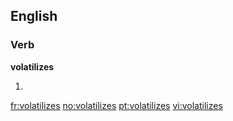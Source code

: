 ==English==

===Verb===
'''volatilizes'''

# {{third-person singular of|[[volatilize]]}}

[[fr:volatilizes]]
[[no:volatilizes]]
[[pt:volatilizes]]
[[vi:volatilizes]]